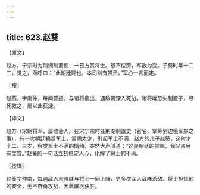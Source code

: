 ```yaml
---
---
---
```

title: 623.赵葵
---



【原文】

赵方，宁宗时为荆湖制置使，一日方赏将士。恩不偿劳，军欲为变。子葵时年十二三，觉之，亟呼曰：“此朝廷赐也，本司别有赏赉。”军心一言而定。

〖按〗

赵葵，字南仲，每闻警报，与诸将偕出，遇敌辄深入死战。诸将唯恐失制置子，尽死救之，屡以此获捷。

【译文】

赵方（宋朝将军，屡败金人）在宋宁宗时任荆湖制置史（官名，掌筹划边境军旅之事），有一次朝廷犒赏军士，赏赐太少，引起军士不满，赵方的儿子赵葵，这时才十二、三岁，察觉军士不满的情绪，突然大声叫道：“这是朝廷的赏赐，我父亲另有奖赏。”赵葵的一句话立刻稳定人心，化解了将士的不满。

〖按译〗

赵葵字仲南，每遇敌人来袭就与将士一同上阵，更多次深入敌阵杀敌，将士担忧他的安全，无不奋勇攻战，因此屡次获胜。